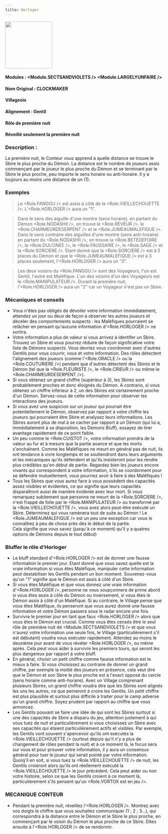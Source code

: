 ```yaml
---
title: Horloger
---
```



<img src='/img/blood-on-the-clocktower/roles/horloger.png' height='150' />

#### Modules : <Module.SECTSANDVIOLETS /> <Module.LARGELYUNFAIRE />
#### Nom Original : CLOCKMAKER
#### Villageois
#### Alignement : Gentil 
#### Rôle de première nuit
#### Réveillé seulement la première nuit

### Description :

La première nuit, le Conteur vous apprend à quelle distance se trouve le Sbire le plus proche du Démon.
La distance est le nombre de joueurs assis commençant par le joueur le plus proche du Démon et se terminant par le Sbire le plus proche, peu importe le sens horaire ou anti-horaire. Il y a toujours au moins une distance de un (1).
 
### Exemples  
> Le <Role.FANGGU /> est assis à côté de la <Role.VIEILLECHOUETTE />. L'<Role.HORLOGER /> aura un "1".  

> Dans le sens des aiguille d'une montre (sens horaire), en partant du Démon <Role.NODASHII />, on trouve le <Role.REVEUR />, le <Role.CHARMEURDESERPENT /> et le <Role.JUMEAUMALEFIQUE />.
Dans le sens contraire des aiguilles d'une montre (sens anti-horaire) en partant du <Role.NODASHII />, on trouve la <Role.BETEDEFOIRE />, la <Role.DULCINEE />, le <Role.FAUSSAIRE />, le <Role.SAGE /> et la <Role.SORCIERE />.
Etant donné que la <Role.SORCIERE /> est à 5 places du Démon et que le <Role.JUMEAUMALEFIQUE /> est à 3 places seulement, l'<Role.HORLOGER /> aura un "3".

> Les deux voisins du <Role.FANGGU /> sont des Voyageurs, l'un est Gentil, l'autre est Maléfique. L'un des voisins d'un des Voyageurs est le <Role.MANIPULATEUR />. Durant la première nuit, l'<Role.HORLOGER /> aura un "2" car un Voyageur n'est pas un Sbire.

### Mécaniques et conseils

- Vous n'êtes pas obligés de dévoiler votre information immédiatement, attendez un jour ou deux de façon à observer les autres joueurs et déceler des comportements suspects : les Maléfiques pourraient se relâcher en pensant qu'aucune information d'<Role.HORLOGER /> ne sortira.
- Votre information a plus de valeur si vous arrivez à identifer un Sbire. Trouvez un Sbire et vous pourrez réduire de façon significative votre liste de Démons suspects. Vous devriez vous coordonner avec d'autres Gentils pour vous couvrir, vous et votre information. Des rôles détectent l'alignement des joueurs (comme l'<Role.ORACLE /> ou la <Role.COUTURIERE />) pendant que d'autres détectent des Sbires et le Démon (tel que la <Role.FLEURISTE />, le <Role.CRIEUR /> ou même le <Role.CHARMEURDESERPENT />).
- Si vous obtenez un grand chiffre (supérieur à 3), les Sbires sont probablement proches et donc éloignés du Démon. A contrario, si vous obtenez un chiffre inférieur à 2, un des Sbires est certainement proche d'un Démon. Servez-vous de cette information pour observer les interactions des joueurs.
- Si vous avez une suspicion sur un joueur qui pourrait être potentiellement le Démon, observez par rapport à votre chiffre les joueurs qui pourraient être Sbire et analysez leurs informations. Les Sbires auront plus de mal à se cacher par rapport à un Démon (qui lui a, immédiatement à sa disposition, les Demons Bluff), essayez de tirer avantage rapidement de ce point faible.
- Un peu comme le <Role.CUISTOT />, votre information prendra de la valeur au fur et à mesure que la partie avance et que les morts s'enchaînent. Comme les Maléfiques ne meurt en général pas de nuit, ils ont tendance à vivre longtemps et se soutiendront dans leurs arguments et les mécaniques qu'ils défendent et qu'ils insisteront pour les rendre plus crédibles qu'en début de partie. Regardez bien les joueurs encore vivants qui correspondent à votre information, s'ils se coordonnent pour se défendre mutuellement, vous pourriez avoir à faire à des Maléfiques !           
- Tous les Sbires que vous aurez face à vous possèdent des capacités assez visibles et évidentes, ce qui signifie que leurs capacités disparaîtront aussi de manière évidente avec leur mort. Si vous remarquez subitement que personne ne meurt de la <Role.SORCIERE />, n'est frappé de folie par le <Role.MANIPULATEUR /> ou transformé par la <Role.VIEILLECHOUETTE />, vous avez alors peut-être exécuté un Sbire. Déterminez qui vous ramènera tout de suite au Démon ! 
Le <Role.JUMEAUMALEFIQUE /> est un peu une exception car vous le connaîtrez à peu de chose près dès le début de la partie.           
Cela signifie que vous savez (jusqu'à ce moment) qu'il y a quatres options de Démons depuis le tout début)

### Bluffer le rôle d’Horloger

- Le bluff standard d'<Role.HORLOGER /> est de donner une fausse information le premier jour. Etant donné que vous savez quelle est la vraie information si vous êtes Maléfique, manipuler cette information peut destabiliser les Gentils pendant un bon moment. Souvenez-vous qu'un "1" signifie que le Démon est assis à côté d'un Sbire.
- Si vous êtes Maléfique et que vous donnez une vraie information d'<Role.HORLOGER />, personne ne vous soupçonnera de prime abord si vous êtes assis à côté du Démon ou inversement, si vous êtes le Démon assis à côté d'un Maléfique. Si au contraire, le Village pense que vous êtes Maléfique, ils penseront que vous aurez donné une fausse information et votre Démon passera sous le radar encore une fois.
- Survivre le premier jour en tant que faux <Role.HORLOGER /> alors que vous êtes le Démon est crucial. Comme vous êtes censés être le seul rôle de première nuit de <Module.SECTSANDVIOLETS /> et que vous n'aurez votre information une seule fois, le Village (particulièrement s'il est débutant) voudra vous exécuter rapidement. Attendez au moins le deuxième jour avant de vous révéler <Role.HORLOGER />, ou même après. Cela peut vous aider à survivre les premiers tours, qui seront les plus dangereux par rapport à votre bluff.
- En général, choisir un petit chiffre comme fausse information est le mieux à faire. Si vous choisissez au contraire de donner un grand chiffre, par exemple la moitié des joueurs en présence, cela veut dire que le Démon et son Sbire le plus proche est à l'exact opposé du cercle (sens horaire comme anti-horaire). Avec un Village comprenant plusieurs Sbires, un grand chiffre voudra dire que les Sbires sont alignés les uns les autres, ce que peineront à croire les Gentils. Un petit chiffre est plus plausible et surtout plus difficile à traiter pour le camp adverse qu'un grand chiffre. Soyez prudent par rapport au chiffre que vous annoncez.
- Les Gentils pouvant se faire une idée de qui sont les Sbires surtout si une des capacités de Sbire a disparu du jeu, attention justement à qui vous tuez de nuit et particulièrement si vous choisissez un Sbire avec ses capacités qui étaient particulièrement actifs et visibles. Par exemple, les Gentils vont souvent s'apercevoir qu'ils ont exécutés la <Role.VIEILLECHOUETTE /> (surtout depuis qu'il n'y a plus de changement de rôles pendant la nuit) et à ce moment là, le focus sera sur vous et pour prouver votre information, il y aura un consensus général pour tuer le joueur qui serait pointé par votre information.
Quoiq'il en soit, si vous tuez la <Role.VIEILLECHOUETTE /> de nuit, les Gentils croieront alors qu'ils ont réellement exécuté la <Role.VIEILLECHOUETTE /> le jour précédent. Cela peut aider ou non votre histoire, selon ce que les Gentils croient à ce moment là, particulièrement s'ils pensent qu'un <Role.VORTOX est en jeu />.

### MECANIQUE CONTEUR

- Pendant la première nuit, réveillez l'<Role.HORLOGER />. Montrez avec vos doigts le chiffre que vous souhaitez communiquer (1 ; 2 ; 3...), qui correspondra à la distance entre le Démon et le Sbire le plus proche, en commençant par le voisin du Démon le plus proche de ce Sbire.
Dites ensuite à l'<Role.HORLOGER /> de se rendormir.


